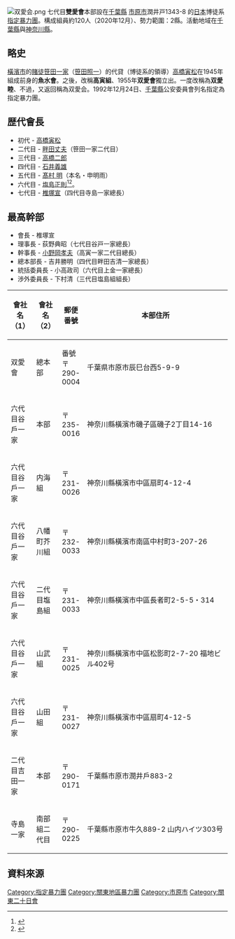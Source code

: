 
[[File:双愛会.png|thumb]]
七代目'''雙愛會'''本部設在[[千葉縣|千葉縣]] [[市原市|市原市]]潤井戸1343-8 的[[日本|日本]]博徒系[[指定暴力團|指定暴力團]]。構成組員約120人（2020年12月）、勢力範圍：2縣。活動地域在[[千葉縣|千葉縣]]與[[神奈川縣|神奈川縣]]。 

==略史==

[[橫濱市|橫濱市]]的[[賭徒|賭徒]][[笹田一家|笹田一家]]（[[笹田照一|笹田照一]]）的代貸（博徒系的領導）[[高橋寅松|高橋寅松]]在1945年組成前身的'''魚水會'''。之後，改稱'''高寅組'''、1955年'''双愛會'''獨立出。一度改稱為'''双愛睦'''、不過，又返回稱為双愛会。1992年12月24日、[[千葉縣|千葉縣]]公安委員會列名指定為指定暴力團。

==歴代會長==

* 初代 - [[高橋寅松|高橋寅松]]
* 二代目 - [[畔田丈夫|畔田丈夫]]（笹田一家二代目）
* 三代目 - [[高橋二郎|高橋二郎]]
* 四代目 - [[石井義雄|石井義雄]]
* 五代目 - [[高村明|髙村 明]]（本名・申明雨）
* 六代目 - [[塩島正則|塩島正則]]<ref>{{Cite web |url=http://www.nihonjournal.jp/web/jituwa_200731/index.html |title=双愛会「代目継承盃」に高山清司・山口組若頭列席！塩島正則会長が跡目継承高村明会長引退へ  週刊実話 2007/8 |access-date=2013-11-02 |archive-url=https://web.archive.org/web/20131105053517/http://www.nihonjournal.jp/web/jituwa_200731/index.html |archive-date=2013-11-05 |dead-url=yes }}</ref><ref>{{Cite web |url=http://img.fujisan.co.jp/images/products/backnumbers/715230_o.jpg |title=双愛会会長塩島正則 実話時報 2011年 |access-date=2013-11-02 |archive-date=2016-03-05 |archive-url=https://web.archive.org/web/20160305045004/http://img.fujisan.co.jp/images/products/backnumbers/715230_o.jpg |dead-url=no }}</ref>。
* 七代目 - [[椎塚宣|椎塚宣]]（四代目寺島一家總長）

==最高幹部==

* 會長 - 椎塚宣
* 理事長 - 荻野典昭（七代目谷戸一家總長）
* 幹事長 - [[小野岡孝夫|小野岡孝夫]]（高寅一家二代目總長）
* 總本部長 - 吉井勝明（四代目畔田吉清一家總長）
* 統括委員長 - 小高政司（六代目上金一家總長）
* 渉外委員長 - 下村清（三代目塩島組組長）


{|class="wikitable" style="text-align: left; background-color: #ffffff;"
!會社名（1）!!會社名（2）!!郵便番號!!本部住所
|-
|style="height: 30px;" |双愛會   
|style="height: 30px;" | 總本部
|style="height: 30px;" | 番號〒290-0004 
|style="width: 370px;" | 千葉県市原市辰巳台西5-9-9
|-
|style="height: 30px;" |六代目谷戶一家  
| 本部
| 〒235-0016 
| 神奈川縣橫濱市磯子區磯子2丁目14-16
|-
|style="height: 30px;" |六代目谷戶一家 
|内海組
| 〒231-0026 
| 神奈川縣橫濱市中區扇町4-12-4
|-
|style="height: 30px;" |六代目谷戶一家  
|八幡町芥川組
|〒232-0033  
|神奈川縣橫濱市南區中村町3-207-26 
|-
|style="height: 30px;" |六代目谷戶一家 
|二代目塩島組
|〒231-0033
|神奈川縣橫濱市中區長者町2-5-5・314
|-
|style="height: 30px;" |六代目谷戶一家  
|山武組
|〒231-0025
|神奈川縣橫濱市中區松影町2-7-20  福地ビル402号
|-
|style="height: 30px;" |六代目谷戶一家 
| 山田組
| 〒231-0027
| 神奈川縣橫濱市中區扇町4-12-5
|-
|style="height: 30px;" |二代目吉田一家  
|本部 
|〒290-0171 
|千葉縣市原市潤井戶883-2  
|-
|style="height: 30px;" |寺島一家 
|南部組二代目
|〒290-0225  
|千葉縣市原市牛久889-2 山内ハイツ303号
|}


== 資料來源 ==
{{reflist}}


{{指定暴力團}}

{{DEFAULTSORT:Sōai-kai}}
[[Category:指定暴力團|Category:指定暴力團]]
[[Category:關東地區暴力團|Category:關東地區暴力團]]
[[Category:市原市|Category:市原市]]
[[Category:關東二十日會|Category:關東二十日會]]